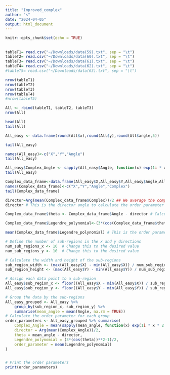```yaml
---
title: "Improved_complex"
author: "s"
date: "2024-04-05"
output: html_document
---
```


```r
knitr::opts_chunk$set(echo = TRUE)
```

## 

```r
tableT1= read.csv("~/Downloads/data(59).txt", sep = "\t")
tableT2= read.csv("~/Downloads/data(60).txt", sep = "\t")
tableT3= read.csv("~/Downloads/data(61).txt", sep = "\t")
tableT4= read.csv("~/Downloads/data(62).txt", sep = "\t")
#tableT5= read.csv("~/Downloads/data(63).txt", sep = "\t")
```

```r
nrow(tableT1)
nrow(tableT2)
nrow(tableT3)
nrow(tableT4)
#nrow(tableT5)
```

```r
All <- rbind(tableT1, tableT2, tableT3)
nrow(All)

head(All)
tail(All)
```

```r
All_easy <- data.frame(round(All$x),round(All$y),round(All$angle,5))

tail(All_easy)

names(All_easy)<-c("X","Y","Angle")
tail(All_easy)

```

```r
All_easy$Complex_Angle <- sapply(All_easy$Angle, function(x) exp(1i * x * 2 * pi))
tail(All_easy)
```

```r
Complex_data_frame<-data.frame(All_easy$X,All_easy$Y,All_easy$Angle,All_easy$Complex_Angle)
names(Complex_data_frame)<-c("X","Y","Angle","Complex")
tail(Complex_data_frame)

```

```r

director=Arg(mean(Complex_data_frame$Complex))/2 ## We average the complex numbers and turn the average into an angle
director # This is the director angle to calculate the order parameter
```

```r


Complex_data_frame$theta <- Complex_data_frame$Angle - director # Calculate the angle relative to the director

Complex_data_frame$Legendre_polynomial<-(3*(cos(Complex_data_frame$theta))**2-1)/2 # Calculate the Legendre polynomial

```

```r
mean(Complex_data_frame$Legendre_polynomial) # This is the order parameter. The average of the second Legendre polynomial

```

```r

# Define the number of sub-regions in the x and y directions
num_sub_regions_x <- 10  # Change this to the desired value
num_sub_regions_y <- 10  # Change this to the desired value

# Calculate the width and height of the sub-regions
sub_region_width <- (max(All_easy$X) - min(All_easy$X)) / num_sub_regions_x
sub_region_height <- (max(All_easy$Y) - min(All_easy$Y)) / num_sub_regions_y

# Assign each data point to a sub-region
All_easy$sub_region_x <- floor((All_easy$X - min(All_easy$X)) / sub_region_width) + 1
All_easy$sub_region_y <- floor((All_easy$Y - min(All_easy$Y)) / sub_region_height) + 1

# Group the data by the sub-regions
All_easy_grouped <- All_easy %>% 
    group_by(sub_region_x, sub_region_y) %>%
    summarise(mean_angle = mean(Angle, na.rm = TRUE))
# Calculate the order parameter for each group
order_parameters <- All_easy_grouped %>% summarise(
    Complex_Angle = mean(sapply(mean_angle, function(x) exp(1i * x * 2 * pi))),
    director = Arg(mean(Complex_Angle))/2,
    theta = mean_angle - director,
    Legendre_polynomial = (3*(cos(theta))**2-1)/2,
    order_parameter = mean(Legendre_polynomial)
)


# Print the order parameters
print(order_parameters)

```
